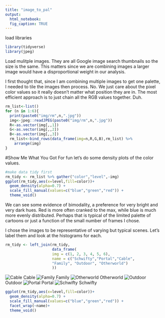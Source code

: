 ```yaml
---
title: "image_to_pal"
output: 
  html_notebook:
  fig_caption: TRUE
---
```

load libraries
```r
library(tidyverse)
library(jpeg)
```
Load mulitple images.  They are all Google image search thumbnails so the size is the same.  This matters since we are combining images a larger image would have a disproportional weight in our analysis.

I first thought that, since I am combining multiple images to get one palette, I needed to tile the images then process.  No. We just care about the pixel color values so it really doesn't matter what position they are in.  The most efficient approach is to just chain all the RGB values together. Duh.
```r
rm_list<-list()
for (n in 1:6){
  print(paste0("img/rm",n,".jpg"))
  img<-jpeg::readJPEG(paste0("img/rm",n,".jpg"))
  R<-as.vector(img[,,1])
  G<-as.vector(img[,,2])
  B<-as.vector(img[,,3])
  rm_list<-bind_rows(data_frame(img=n,R,G,B),rm_list) %>% 
    arrange(img)
}


```
#Show Me What You Got
For fun let's do some density plots of the color values.
```r
#make data tidy first
rm_tidy <- rm_list %>% gather("color","level",-img)
ggplot(rm_tidy,aes(x=level,fill=color))+
  geom_density(alpha=0.7) + 
  scale_fill_manual(values=c("blue","green","red")) + 
  theme_void()

```

We can see some evidence of bimodality, a preference for very bright and very dark hues.  Red is more often cranked to the max, while blue is much more evenly distributed. Perhaps that is typical of the limited palette of cartoons or just a function of the small number of frames I chose.

I chose the images to be representative of varying but typical scenes.  Let's label them and look at the histograms for each.
```r
rm_tidy <- left_join(rm_tidy,
                     data_frame(
                     img = c(1, 2, 3, 4, 5, 6),
                     name = c("Schwifty","Portal","Cable",
                     "Family", "Outdoor", "Otherworld")
                     ))

```

![Cable](img/rm3.jpg)
Cable
![Family](img\rm4.jpg)
Family
![Otherworld](img\rm6.jpg)
Otherworld
![Outdoor](img\rm5.jpg)
Outdoor
![Portal](img\rm2.jpg)
Portal
![Schwifty](img\rm1.jpg)
Schwifty


```r

ggplot(rm_tidy,aes(x=level,fill=color))+
  geom_density(alpha=0.7) + 
  scale_fill_manual(values=c("blue","green","red")) + 
  facet_wrap(~name)+
  theme_void()

```

